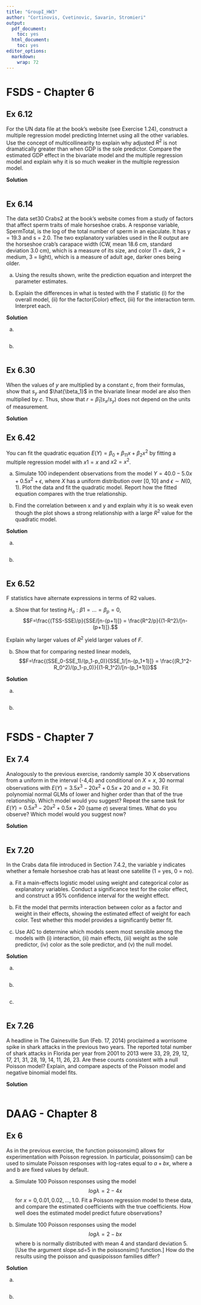 ```yaml
---
title: "GroupI_HW3"
author: "Cortinovis, Cvetinovic, Savarin, Stromieri"
output:
  pdf_document:
    toc: yes
  html_document:
    toc: yes
editor_options:
  markdown:
    wrap: 72
---
```


# FSDS - Chapter 6

## Ex 6.12

For the UN data file at the book’s website (see Exercise 1.24), construct a multiple regression
model predicting Internet using all the other variables. Use the concept of multicollinearity
to explain why adjusted $R^2$ is not dramatically greater than when GDP is the sole predictor.
Compare the estimated GDP effect in the bivariate model and the multiple regression model and explain why it is so much weaker in the multiple regression model.


**Solution**


```r

```

## Ex 6.14

The data set30 Crabs2 at the book’s website comes from a study of factors that affect sperm
traits of male horseshoe crabs. A response variable, SpermTotal, is the log of the total number
of sperm in an ejaculate. It has y = 19.3 and s = 2.0. The two explanatory variables used in
the R output are the horseshoe crab’s carapace width (CW, mean 18.6 cm, standard deviation
3.0 cm), which is a measure of its size, and color (1 = dark, 2 = medium, 3 = light), which is a
measure of adult age, darker ones being older.

(a) Using the results shown, write the prediction equation and interpret the parameter estimates.

(b) Explain the differences in what is tested with the F statistic (i) for the overall model, (ii)
for the factor(Color) effect, (iii) for the interaction term. Interpret each.

**Solution**

(a) 

```r

```

(b) 

```r

```


## Ex 6.30

When the values of $y$ are multiplied by a constant $c$, from their formulas, show that $s_y$ and $\hat{\beta_1}$ in the bivariate linear model are also then multiplied by $c$. Thus, show that $r = \hat{\beta}_1(s_x/s_y)$ does not depend on the units of measurement.

**Solution**


## Ex 6.42

You can fit the quadratic equation $E(Y) = \beta_0+\beta_11x+\beta_2x^2$ by fitting a multiple regression model with $x1 = x$ and $x2 = x^2$.

(a) Simulate 100 independent observations from the model $Y = 40.0-5.0x+0.5x^2+\epsilon$, where $X$ has a uniform distribution over $[0, 10]$ and $\epsilon \sim N(0, 1)$. Plot the data and fit the quadratic model. Report how the fitted equation compares with the true relationship.

(b) Find the correlation between x and y and explain why it is so weak even though the plot shows a strong relationship with a large $R^2$ value for the quadratic model.

**Solution**

(a) 

```r

```

(b) 

```r

```


## Ex 6.52

F statistics have alternate expressions in terms of R2 values.

(a) Show that for testing $H_o:\beta1 = \dots = \beta_p = 0$, $$F=\frac{(TSS-SSE)/p}{SSE/[n-(p+1)]} = \frac{R^2/p}{(1-R^2)/[n-(p+1)]}.$$

Explain why larger values of $R^2$ yield larger values of $F$.

(b) Show that for comparing nested linear models, $$F=\frac{(SSE_0-SSE_1)/(p_1-p_0)}{SSE_1/[n-(p_1+1)]} = \frac{(R_1^2-R_0^2)/(p_1-p_0)}{(1-R_1^2)/[n-(p_1+1)]}$$

**Solution**

(a)

```r

```

(b)

```r

```

# FSDS - Chapter 7

## Ex 7.4

Analogously to the previous exercise, randomly sample 30 X observations from a uniform in the interval (-4,4) and conditional on $X = x$, 30 normal observations with $E(Y) = 3.5x^3-20x^2+0.5x+20$ and $\sigma = 30$. Fit polynomial normal GLMs of lower and higher order than that of the true relationship. Which model would you suggest? Repeat the same task for $E(Y)=0.5x^3-20x^2+0.5x+20$ (same $\sigma$) several times. What do you observe? Which model would you suggest now?


**Solution**

```r

```


## Ex 7.20

In the Crabs data file introduced in Section 7.4.2, the variable y indicates whether a female horseshoe crab has at least one satellite (1 = yes, 0 = no).

(a)
Fit a main-effects logistic model using weight and categorical color as explanatory variables. Conduct a significance test for the color effect, and construct a 95% confidence interval for the weight effect.

(b)
Fit the model that permits interaction between color as a factor and weight in their effects, showing the estimated effect of weight for each color. Test whether this model provides a significantly better fit.

(c) 
Use AIC to determine which models seem most sensible among the models with (i) interaction, (ii) main effects, (iii) weight as the sole predictor, (iv) color as the sole predictor, and (v) the null model.

**Solution**

(a)
```r

```

(b)
```r

```

(c)
```r

```


## Ex 7.26

A headline in The Gainesville Sun (Feb. 17, 2014) proclaimed a worrisome spike in shark attacks in the previous two years. The reported total number of shark attacks in Florida per year from 2001 to 2013 were 33, 29, 29, 12, 17, 21, 31, 28, 19, 14, 11, 26, 23. Are these counts consistent with a null Poisson model? Explain, and compare aspects of the Poisson model and negative binomial model fits.

**Solution**
```r

```


# DAAG - Chapter 8

## Ex 6

As in the previous exercise, the function poissonsim() allows for experimentation with Poisson regression. In particular, poissonsim() can be used to simulate Poisson responses with log-rates equal to $a + bx$, where a and b are fixed values by default.

(a) Simulate 100 Poisson responses using the model $$log\lambda=2-4x$$
for $x=0,0.01,0.02,...,1.0$. Fit a Poisson regression model to these data, and compare the estimated coefficients with the true coefficients. How well does the estimated model predict future observations?

(b) Simulate 100 Poisson responses using the model $$log\lambda=2-bx$$
where b is normally distributed with mean 4 and standard deviation 5. [Use the argument slope.sd=5 in the poissonsim() function.] How do the results using the poisson and quasipoisson families differ?



**Solution**

(a)
```r

```

(b)
```r

```
